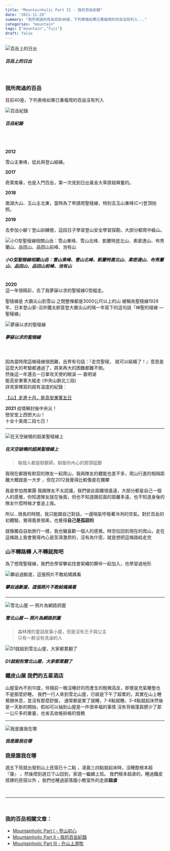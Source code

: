 ```yaml
---
title: "Mountainholic Part II - 我的百岳紀錄"
date: "2021-11-28"
summary: "我所爬過的百岳目前40座，下列表格如果已重複爬的百岳沒有列入..."
categories: "mountain"
tags: ["mountain","fuji"]
draft: false
---
```


![百岳上的日出](/static/images/blog/mountainholic/1_RdtP0Nyn_Ah0bZXYy4JImg.jpeg)
##### 百岳上的日出
<br/>

### 我所爬過的百岳
目前40座，下列表格如果已重複爬的百岳沒有列入
<br/>

![百岳紀錄](/static/images/blog/mountainholic/1_KR57r0JtNiZoCIJbcOtvtQ40.png)
##### 百岳紀錄

<br/>
<br/>

<strong>2012</strong>
<p>雪山主東峰，從此與登山結緣。</p>

<strong>2017</strong>
<p>奇萊南華，也是入門百岳，第一次見到日出黃金大草原超興奮的。</p>

<strong>2018</strong>
<p>南湖大山、玉山主北東，當時為了申請爬聖稜線，特別去玉山東峰(C+)登頂拍照。</p>

<strong>2019</strong>
<p>去參加小腳丫登山訓練營，這段日子學習登山安全學習探勘，大部分都爬中級山。</p>

![小O型聖稜線相關山岳：雪山東峰、雪山北峰、凱蘭特崑北山、素密達山、布秀蘭山、品田山、品田山前峰、池有山](/static/images/blog/mountainholic/1_G9V6R68_jOxyEo_Zw3KQrg.jpeg)

##### 小O型聖稜線相關山岳：雪山東峰、雪山北峰、凱蘭特崑北山、素密達山、布秀蘭山、品田山、品田山前峰、池有山


<br/>
<strong>2020</strong>
<br/>
這一年很精彩，去了我夢寐以求的聖稜線O型縱走。

聖稜線是 大霸尖山到雪山 之間整條都是3000公尺以上的山 被稱為聖稜線1928年，日本登山家-沼井鐵太郎首登大霸尖山的隔一年寫下的這句話「神聖的稜線 — 聖稜線」<br/>

![夢寐以求的聖稜線](/static/images/blog/mountainholic/1_CjG5HaEKikPHRkdo8jaTog.png)
##### 夢寐以求的聖稜線

<br/>
<br/>
因為當時爬這條稜線很困難，岳界有句話：『走完聖稜， 就可以結婚了！』意思是這麼大的考驗都通過了，將來再大的困難都難不倒。<br/>
然後這一年還去一日單攻天使的眼淚 — 嘉明湖<br/>
能高安東軍大縱走 (中央山脈北三段)<br/>
詳見家暉寫的超有溫度的紀錄：<br/>

[【山】走進十月，能高安東軍五日](https://ljhjoyce.medium.com/%E5%B1%B1-%E8%B5%B0%E9%80%B2%E5%8D%81%E6%9C%88-%E8%83%BD%E9%AB%98%E5%AE%89%E6%9D%B1%E8%BB%8D%E4%BA%94%E6%97%A5-7c77b606d1d4)


<strong>2021</strong>
疫情解封後中央尖！<br/>
巒安堂上西巒大山！<br/>
十全十美南二段七日！<br/>

---

![在天空破曉的超美聖稜線上](/static/images/blog/mountainholic/1_6lp1vz_YtMOuc5VGuaqJyg.jpeg)
##### 在天空破曉的超美聖稜線上

> 每個人都是馴獸師，馴服你內心的那頭猛獸

<p>我現在都跟有默契的隊友一起爬山，我與隊友的體能也差不多，爬山行進的相隔距離大概就是一大步
，但在2012我覺得比較像是在獨攀</p>
<p>我是參加商業團 我跟隊友不太認識，我們彼此距離很遙遠，大部分都是自己一個人的感覺，你知道隊友就在後面，但也不知道跟前面的距離多遠，也不知道身後的隊友什麼時候才會追上我。</p>
<p>所以...很長的時間，我只能跟自己對話，一邊喘氣呼吸著冷冽的空氣。對於百岳的初體驗，覺得風景很美，也覺得<b>自己是孤寂的</b></p>
<p>就像獨自自助旅行一樣，我也蠻喜歡一個人的感覺。時空拉回到現在的爬山，走在這條路上我會覺得內心是澎湃激昂的，沒有為什麼，就是想把這條路給走完</p>

### 山不轉路轉 人不轉就爬吧
<p>為了想爬聖稜線，我們去學習攀岩找會架繩的夥伴一起加入，也學習過地形</p>

![攀岩過斷崖，這張照片不敢給媽媽看](/static/images/blog/mountainholic/1_JuRBCHQg1n7zwBoSgomJEw.jpeg)
##### 攀岩過斷崖，這張照片不敢給媽媽看

---

![雪北山屋 — 照片為網路抓圖](/static/images/blog/mountainholic/IMG_3185.jpeg)
##### 雪北山屋 — 照片為網路抓圖

> 森林裡的童話故事小屋，但是沒有王子與公主<br/>
只有一群沒有洗澡的人

![D1就殺到雪北山屋，大家都累翻了](/static/images/blog/mountainholic/1_V4HBZ8obzougw3rIyZiSQQ.jpeg)
##### D1就殺到雪北山屋，大家都累翻了
### 鐵皮山屋 我們的五星酒店

<p>山屋室內不到10度，伴隨前一晚沒睡好的而產生的輕微高反，即便是充氣睡墊也不是那麼好睡。
我們一行人來到雪北山屋，已經是下午了超累的，其實在山上睡覺跟休息，並沒有那麼舒服，
通常都是累了就睡，7-8點就睡，3-4點就起床然後是一天新的開始，假如可以抽到山屋是一件很幸福的事情
沒有背帳篷肩膀少了那一公斤多的重量，也省去收帳拆帳的營務</p>

---

![我是誰我在哪](/static/images/blog/mountainholic/0_vLGfp_qO31g7YpTy.jpeg)
##### 我是誰我在哪

### 我是誰我在哪

<p>週五下班就出發到山上民宿已十二點
，凌晨三四點就起床時，沒睡飽根本超『康』
，然後爬到週日下山回到，家週一繼續上班。
我們根本超虐的，睡過鐵皮搭建的民宿以外
，我們也睡過部落國小教室外的走廊<b>超虐</b></p>


<br/>
<hr/>
<br/>

### 我的百岳相關文章：
- <a href="/blog/mountainholic/mountainholic-1">Mountainholic Part I - 登山初心</a><br/>
- <a href="/blog/mountainholic/mountainholic-2">Mountainholic Part II - 我的百岳紀錄</a><br/>
- <a href="/blog/mountainholic/mountainholic-3">Mountainholic Part III - 在山上游牧</a><br/>